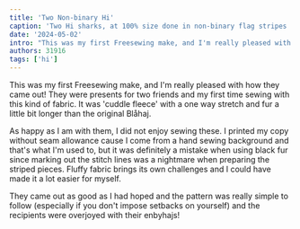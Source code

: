 ```yaml
---
title: 'Two Non-binary Hi'
caption: 'Two Hi sharks, at 100% size done in non-binary flag stripes '
date: '2024-05-02'
intro: "This was my first Freesewing make, and I'm really pleased with how they came out!"
authors: 31916
tags: ['hi']
---
```


<!-- truncate -->

This was my first Freesewing make, and I'm really pleased with how they came out!
They were presents for two friends and my first time sewing with this kind of fabric. It was 'cuddle fleece' with a one way stretch and fur a little bit longer than the original Blåhaj.

As happy as I am with them, I did not enjoy sewing these. I printed my copy without seam allowance cause I come from a hand sewing background and that's what I'm used to, but it was definitely a mistake when using black fur since marking out the stitch lines was a nightmare when preparing the striped pieces. Fluffy fabric brings its own challenges and I could have made it a lot easier for myself.

They came out as good as I had hoped and the pattern was really simple to follow (especially if you don't impose setbacks on yourself) and the recipients were overjoyed with their enbyhajs!
